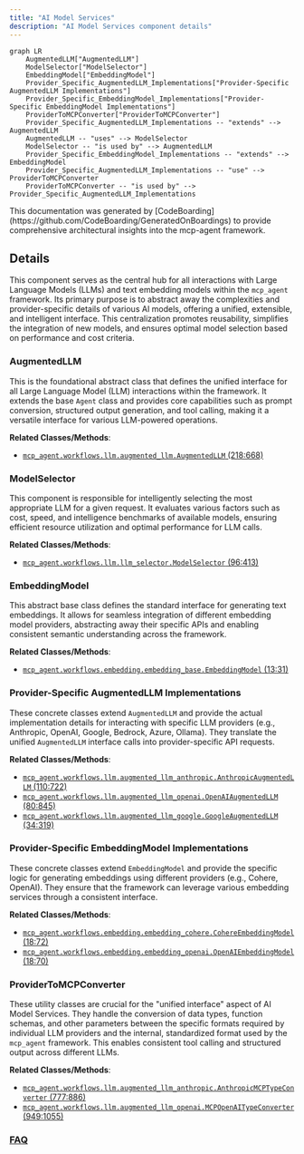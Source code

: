 ```yaml
---
title: "AI Model Services"
description: "AI Model Services component details"
---
```



```mermaid
graph LR
    AugmentedLLM["AugmentedLLM"]
    ModelSelector["ModelSelector"]
    EmbeddingModel["EmbeddingModel"]
    Provider_Specific_AugmentedLLM_Implementations["Provider-Specific AugmentedLLM Implementations"]
    Provider_Specific_EmbeddingModel_Implementations["Provider-Specific EmbeddingModel Implementations"]
    ProviderToMCPConverter["ProviderToMCPConverter"]
    Provider_Specific_AugmentedLLM_Implementations -- "extends" --> AugmentedLLM
    AugmentedLLM -- "uses" --> ModelSelector
    ModelSelector -- "is used by" --> AugmentedLLM
    Provider_Specific_EmbeddingModel_Implementations -- "extends" --> EmbeddingModel
    Provider_Specific_AugmentedLLM_Implementations -- "use" --> ProviderToMCPConverter
    ProviderToMCPConverter -- "is used by" --> Provider_Specific_AugmentedLLM_Implementations
```

<Info>
This documentation was generated by [CodeBoarding](https://github.com/CodeBoarding/GeneratedOnBoardings) to provide comprehensive architectural insights into the mcp-agent framework.
</Info>

## Details

This component serves as the central hub for all interactions with Large Language Models (LLMs) and text embedding models within the `mcp_agent` framework. Its primary purpose is to abstract away the complexities and provider-specific details of various AI models, offering a unified, extensible, and intelligent interface. This centralization promotes reusability, simplifies the integration of new models, and ensures optimal model selection based on performance and cost criteria.

### AugmentedLLM
This is the foundational abstract class that defines the unified interface for all Large Language Model (LLM) interactions within the framework. It extends the base `Agent` class and provides core capabilities such as prompt conversion, structured output generation, and tool calling, making it a versatile interface for various LLM-powered operations.


**Related Classes/Methods**:

- <a href="https://github.com/CodeBoarding/mcp-agent/blob/main/src/mcp_agent/workflows/llm/augmented_llm.py#L218-L668" target="_blank" rel="noopener noreferrer">`mcp_agent.workflows.llm.augmented_llm.AugmentedLLM` (218:668)</a>


### ModelSelector
This component is responsible for intelligently selecting the most appropriate LLM for a given request. It evaluates various factors such as cost, speed, and intelligence benchmarks of available models, ensuring efficient resource utilization and optimal performance for LLM calls.


**Related Classes/Methods**:

- <a href="https://github.com/CodeBoarding/mcp-agent/blob/main/src/mcp_agent/workflows/llm/llm_selector.py#L96-L413" target="_blank" rel="noopener noreferrer">`mcp_agent.workflows.llm.llm_selector.ModelSelector` (96:413)</a>


### EmbeddingModel
This abstract base class defines the standard interface for generating text embeddings. It allows for seamless integration of different embedding model providers, abstracting away their specific APIs and enabling consistent semantic understanding across the framework.


**Related Classes/Methods**:

- <a href="https://github.com/CodeBoarding/mcp-agent/blob/main/src/mcp_agent/workflows/embedding/embedding_base.py#L13-L31" target="_blank" rel="noopener noreferrer">`mcp_agent.workflows.embedding.embedding_base.EmbeddingModel` (13:31)</a>


### Provider-Specific AugmentedLLM Implementations
These concrete classes extend `AugmentedLLM` and provide the actual implementation details for interacting with specific LLM providers (e.g., Anthropic, OpenAI, Google, Bedrock, Azure, Ollama). They translate the unified `AugmentedLLM` interface calls into provider-specific API requests.


**Related Classes/Methods**:

- <a href="https://github.com/CodeBoarding/mcp-agent/blob/main/src/mcp_agent/workflows/llm/augmented_llm_anthropic.py#L110-L722" target="_blank" rel="noopener noreferrer">`mcp_agent.workflows.llm.augmented_llm_anthropic.AnthropicAugmentedLLM` (110:722)</a>
- <a href="https://github.com/CodeBoarding/mcp-agent/blob/main/src/mcp_agent/workflows/llm/augmented_llm_openai.py#L80-L845" target="_blank" rel="noopener noreferrer">`mcp_agent.workflows.llm.augmented_llm_openai.OpenAIAugmentedLLM` (80:845)</a>
- <a href="https://github.com/CodeBoarding/mcp-agent/blob/main/src/mcp_agent/workflows/llm/augmented_llm_google.py#L34-L319" target="_blank" rel="noopener noreferrer">`mcp_agent.workflows.llm.augmented_llm_google.GoogleAugmentedLLM` (34:319)</a>


### Provider-Specific EmbeddingModel Implementations
These concrete classes extend `EmbeddingModel` and provide the specific logic for generating embeddings using different providers (e.g., Cohere, OpenAI). They ensure that the framework can leverage various embedding services through a consistent interface.


**Related Classes/Methods**:

- <a href="https://github.com/CodeBoarding/mcp-agent/blob/main/src/mcp_agent/workflows/embedding/embedding_cohere.py#L18-L72" target="_blank" rel="noopener noreferrer">`mcp_agent.workflows.embedding.embedding_cohere.CohereEmbeddingModel` (18:72)</a>
- <a href="https://github.com/CodeBoarding/mcp-agent/blob/main/src/mcp_agent/workflows/embedding/embedding_openai.py#L18-L70" target="_blank" rel="noopener noreferrer">`mcp_agent.workflows.embedding.embedding_openai.OpenAIEmbeddingModel` (18:70)</a>


### ProviderToMCPConverter
These utility classes are crucial for the "unified interface" aspect of AI Model Services. They handle the conversion of data types, function schemas, and other parameters between the specific formats required by individual LLM providers and the internal, standardized format used by the `mcp_agent` framework. This enables consistent tool calling and structured output across different LLMs.


**Related Classes/Methods**:

- <a href="https://github.com/CodeBoarding/mcp-agent/blob/main/src/mcp_agent/workflows/llm/augmented_llm_anthropic.py#L777-L886" target="_blank" rel="noopener noreferrer">`mcp_agent.workflows.llm.augmented_llm_anthropic.AnthropicMCPTypeConverter` (777:886)</a>
- <a href="https://github.com/CodeBoarding/mcp-agent/blob/main/src/mcp_agent/workflows/llm/augmented_llm_openai.py#L949-L1055" target="_blank" rel="noopener noreferrer">`mcp_agent.workflows.llm.augmented_llm_openai.MCPOpenAITypeConverter` (949:1055)</a>




### [FAQ](https://github.com/CodeBoarding/GeneratedOnBoardings/tree/main?tab=readme-ov-file#faq)

